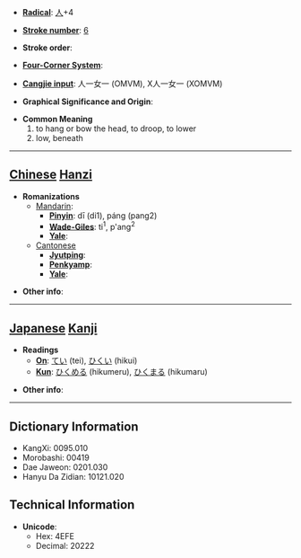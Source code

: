 * '''[[Wiktionary:Chinese radical index| Radical]]''': [[Wiktionary:Chinese radical index 人|人]]+4

* '''[[Wiktionary:Chinese total strokes index|Stroke number]]''': [[Wiktionary:Chinese total strokes index 6|6]]

* '''Stroke order''': 

* '''[[Wiktionary:Chinese four corner index|Four-Corner System]]''': 

* '''[[Wiktionary:Chinese Cangjie index|Cangjie input]]''': 人一女一 (OMVM), X人一女一 (XOMVM)

* '''Graphical Significance and Origin''': 

* '''Common Meaning'''
*#to hang or bow the head, to droop, to lower
*# low, beneath


----

== [[Chinese]] [[Hanzi]] ==

* '''Romanizations'''
** [[Mandarin]]:
*** '''[[Pinyin]]''': dī (di1), páng (pang2)
*** '''[[Wade-Giles]]''': ti<sup>1</sup>, p'ang<sup>2</sup>
*** '''[[Yale]]''': 
**[[Cantonese]]
***'''[[Jyutping]]''':
***'''[[Penkyamp]]''': 
***'''[[Yale]]''': 

* '''Other info''': 

----

== [[Japanese]] [[Kanji]] ==

* '''Readings'''
** '''[[On]]''': [[てい]] (tei), [[ひくい]] (hikui)
** '''[[Kun]]''': [[ひくめる]] (hikumeru), [[ひくまる]] (hikumaru)

* '''Other info''':  

----

== Dictionary Information ==

* KangXi: 0095.010
* Morobashi: 00419
* Dae Jaweon: 0201.030
* Hanyu Da Zidian: 10121.020

== Technical Information ==

* '''Unicode''':
** Hex: 4EFE
** Decimal: 20222